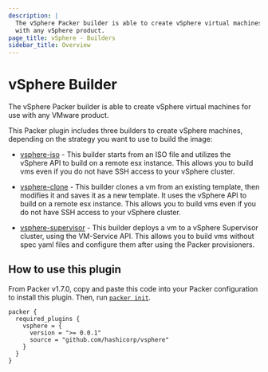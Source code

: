 ```yaml
---
description: |
  The vSphere Packer builder is able to create vSphere virtual machines for use
  with any vSphere product.
page_title: vSphere - Builders
sidebar_title: Overview
---
```


# vSphere Builder

The vSphere Packer builder is able to create vSphere virtual machines for use
with any VMware product.

This Packer plugin includes three builders to create vSphere machines,
depending on the strategy you want to use to build the image:

- [vsphere-iso](builders/vsphere/vsphere-iso) - This builder starts from an
  ISO file and utilizes the vSphere API to build on a remote esx instance.
  This allows you to build vms even if you do not have SSH access to your vSphere cluster.

- [vsphere-clone](builders/vsphere/vsphere-clone) - This builder clones a
  vm from an existing template, then modifies it and saves it as a new
  template. It uses the vSphere API to build on a remote esx instance.
  This allows you to build vms even if you do not have SSH access to your vSphere cluster.

- [vsphere-supervisor](builders/vsphere/vsphere-supervisor) - This builder deploys a
  vm to a vSphere Supervisor cluster, using the VM-Service API. This allows you to build
  vms without spec yaml files and configure them after using the Packer provisioners.

## How to use this plugin

From Packer v1.7.0, copy and paste this code into your Packer configuration to install this plugin.
Then, run [`packer init`](https://developer.hashicorp.com/packer/docs/commands/init).

```hcl
packer {
  required_plugins {
    vsphere = {
      version = ">= 0.0.1"
      source = "github.com/hashicorp/vsphere"
    }
  }
}
```
